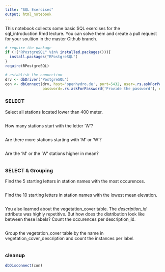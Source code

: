 ```yaml
---
title: "SQL Exercises"
output: html_notebook
---
```


This notebook collects some basic SQL exercises for the sql_introduction.Rmd lecture. You can solve them and create a pull request for your soultion in the master Github branch.

```r
# require the package
if (!("RPostgreSQL" %in% installed.packages())){
  install.packages("RPostgreSQL")
}
require(RPostgreSQL)

# establish the connection
drv <- dbDriver('PostgreSQL')
con <- dbConnect(drv, host='openhydro.de', port=5432, user=.rs.askForPassword('Provide the user'), 
                 password=.rs.askForPassword('Provide the password'), dbname='dwd')
```


### SELECT

Select all stations located lower than 400 meter.
```sql

```

How many stations start with the letter 'W'?
```sql

```

Are there more stations starting with 'M' or 'W'?
```sql

```

Are the 'M' or the 'W' stations higher in mean?
```sql

```

### SELECT & Grouping

Find the 5 starting letters in station names with the most occurences.
```sql

```

Find the 10 starting letters in station names with the lowest mean elevation.
```sql

```

You also learned about the vegetation_cover table. The *description_id* attribute was highly repetitive. But how does the distribution look like between these labels? Count the occurences per description_id.

```sql

```

Group the vegetation_cover table by the name in vegetation_cover_description and count the instances per label.

```sql

```



### cleanup
```r
dbDisconnect(con)
```

